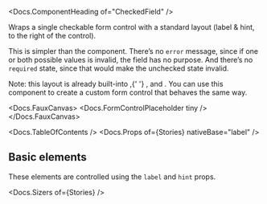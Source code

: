 


<Meta of={Stories} />

<Docs.ComponentHeading of="CheckedField" />

Wraps a single checkable form control with a standard layout (label & hint, to
the right of the control).

This is simpler than the <Docs of="Field" /> component. There’s no `error`
message, since if one or both possible values is invalid, the field has no
purpose. And there’s no `required` state, since that would make the unchecked
state invalid.

<div>
  Note: this layout is already built-into <Docs of="Checkbox" />,{' '}
  <Docs of="Radio" />, and <Docs of="Switch" />. You can use this component to
  create a custom form control that behaves the same way.
</div>

<Docs.FauxCanvas>
  <CheckedField label="A label" hint="A hint">
    <Docs.FormControlPlaceholder tiny />
  </CheckedField>
</Docs.FauxCanvas>

<Docs.TableOfContents />
<Docs.Props of={Stories} nativeBase="label" />

## Basic elements

These elements are controlled using the `label` and `hint` props.

<Canvas of={Stories.Basic} sourceState="shown" />

<Docs.Sizers of={Stories} />
